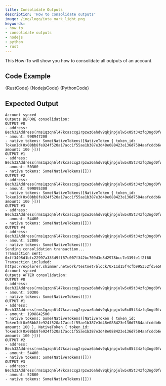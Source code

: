 ```yaml
---
title: Consolidate Outputs
description: 'How to consolidate outputs'
image: /img/logo/iota_mark_light.png
keywords:
- how to
- consolidate outputs
- nodejs
- python
- rust
---
```



This How-To will show you how to consolidate all outputs of an account.

## Code Example

<Tabs groupId="language">
    <TabItem value="rust" label="Rust">
        <CodeBlock className="language-rust">
            {RustCode}
        </CodeBlock>
    </TabItem>
    <TabItem value="nodejs" label="Nodejs">
        <CodeBlock className="language-typescript">
            {NodejsCode}
        </CodeBlock>
    </TabItem>
    <TabItem value="python" label="Python">
        <CodeBlock className="language-python">
            {PythonCode}
        </CodeBlock>
    </TabItem>
</Tabs>

## Expected Output

```plaintext
Account synced
Outputs BEFORE consolidation:
OUTPUT #0
- address: Bech32Address(rms1qzqn6l47kcascxg2rpzwz6ahdv9qkjnpjulw5x05t34zfq3ngd0fwt6at3h)
- amount: 998947200
- native tokens: Some(NativeTokens([NativeToken { token_id: TokenId(0x08bb8fe924f520a17acc1f55ae1b387e3d48e088423e136d7584aafcddb6c9f4de0200000000), amount: 100 }]))
OUTPUT #1
- address: Bech32Address(rms1qzqn6l47kcascxg2rpzwz6ahdv9qkjnpjulw5x05t34zfq3ngd0fwt6at3h)
- amount: 50300
- native tokens: Some(NativeTokens([]))
OUTPUT #2
- address: Bech32Address(rms1qzqn6l47kcascxg2rpzwz6ahdv9qkjnpjulw5x05t34zfq3ngd0fwt6at3h)
- amount: 999895300
- native tokens: Some(NativeTokens([NativeToken { token_id: TokenId(0x08bb8fe924f520a17acc1f55ae1b387e3d48e088423e136d7584aafcddb6c9f4de0100000000), amount: 100 }]))
OUTPUT #3
- address: Bech32Address(rms1qzqn6l47kcascxg2rpzwz6ahdv9qkjnpjulw5x05t34zfq3ngd0fwt6at3h)
- amount: 54400
- native tokens: Some(NativeTokens([]))
OUTPUT #4
- address: Bech32Address(rms1qzqn6l47kcascxg2rpzwz6ahdv9qkjnpjulw5x05t34zfq3ngd0fwt6at3h)
- amount: 52800
- native tokens: Some(NativeTokens([]))
Sending consolidation transaction...
Transaction sent: 0xff3498d1bfc22997a333d9ff57c007f342bc709d3e8d2978bcc7e339fe1f2f60
Transaction included: https://explorer.shimmer.network/testnet/block/0x11d15f4cfb995352fd5e59dd35481743d9290b64f05da8558df2873b60314105
Account synced
Outputs AFTER consolidation:
OUTPUT #0
- address: Bech32Address(rms1qzqn6l47kcascxg2rpzwz6ahdv9qkjnpjulw5x05t34zfq3ngd0fwt6at3h)
- amount: 50300
- native tokens: Some(NativeTokens([]))
OUTPUT #1
- address: Bech32Address(rms1qzqn6l47kcascxg2rpzwz6ahdv9qkjnpjulw5x05t34zfq3ngd0fwt6at3h)
- amount: 1998842500
- native tokens: Some(NativeTokens([NativeToken { token_id: TokenId(0x08bb8fe924f520a17acc1f55ae1b387e3d48e088423e136d7584aafcddb6c9f4de0100000000), amount: 100 }, NativeToken { token_id: TokenId(0x08bb8fe924f520a17acc1f55ae1b387e3d48e088423e136d7584aafcddb6c9f4de0200000000), amount: 100 }]))
OUTPUT #2
- address: Bech32Address(rms1qzqn6l47kcascxg2rpzwz6ahdv9qkjnpjulw5x05t34zfq3ngd0fwt6at3h)
- amount: 54400
- native tokens: Some(NativeTokens([]))
OUTPUT #3
- address: Bech32Address(rms1qzqn6l47kcascxg2rpzwz6ahdv9qkjnpjulw5x05t34zfq3ngd0fwt6at3h)
- amount: 52800
- native tokens: Some(NativeTokens([]))
```
